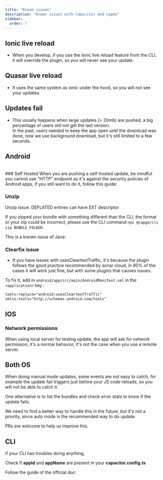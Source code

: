 ```yaml
---
title: "Known issues"
description: "Known issues with Capacitor and CapGo"
sidebar:
  order: 7
---
```



## Ionic live reload

* When you develop, if you use the Ionic live reload feature from the CLI, it will override the plugin, so you will never see your update.

## Quasar live reload

* It uses the same system as ionic under the hood, so you will not see your updates.

## Updates fail

* This usually happens when large updates (> 20mb) are pushed, a big percentage of users will not get the last version.  
In the past, users needed to keep the app open until the download was done, now we use background download, but it's still limited to a few seconds.

## Android
<br />
### Self Hosted
When you are pushing a self-hosted update, be mindful you cannot use "HTTP" endpoint as it's against the security policies of Android apps, if you still want to do it, follow this guide:

<LinkCard
	title="How to allow all Network connection types HTTP and HTTPS in Android (9) Pie?"
	href="https://stackoverflow.com/a/51902630/5511370"
/>

### Unzip 

Unzip issue: DEFLATED entries can have EXT descriptor

If you zipped your bundle with something different than the CLI, the format or your zip could be incorrect, please use the CLI command `npx @capgo/cli zip BUNDLE_FOLDER`.

This is a known issue of Java:

<LinkCard
	title="Unzip issue: DEFLATED entries can have EXT descriptor"
	href="https://bugs.openjdk.org/browse/JDK-8143613"
/>


### Clearfix issue

* If you have issues with usesCleartextTraffic, it's because the plugin follows the good practice recommended by sonar cloud, in 90% of the cases it will work just fine, but with some plugins that causes issues.

To fix it, add in `android/app/src/main/AndroidManifest.xml` in the `<application>` key :

```xml
tools:replace="android:usesCleartextTraffic"
xmlns:tools="http://schemas.android.com/tools"
```

## IOS

### Network permissions

When using local server for testing update, the app will ask for network permission, it's a normal behavior, it's not the case when you use a remote server.


## Both OS

When doing manual mode updates, some events are not easy to catch, for example the update fail triggers just before your JS code reloads, so you will not be able to catch it.

One alternative is to list the bundles and check error stats to know if the update fails.

We need to find a better way to handle this in the future, but it's not a priority, since auto mode is the recommended way to do update.

PRs are welcome to help us improve this.

## CLI

if your CLI has troubles doing anything,

Check if **appId** and **appName** are present in your **capacitor.config.ts**

Follow the guide of the official doc:

<LinkCard
	title="Capacitor Configuration"
	href="https://capacitorjs.com/docs/config"
/>
